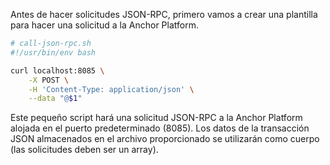 Antes de hacer solicitudes JSON-RPC, primero vamos a crear una plantilla para hacer una solicitud a la Anchor Platform.

<CodeExample>

```bash
# call-json-rpc.sh
#!/usr/bin/env bash

curl localhost:8085 \
    -X POST \
    -H 'Content-Type: application/json' \
    --data "@$1"
```

</CodeExample>

Este pequeño script hará una solicitud JSON-RPC a la Anchor Platform alojada en el puerto predeterminado (8085). Los datos de la transacción JSON almacenados en el archivo proporcionado se utilizarán como cuerpo (las solicitudes deben ser un array).

